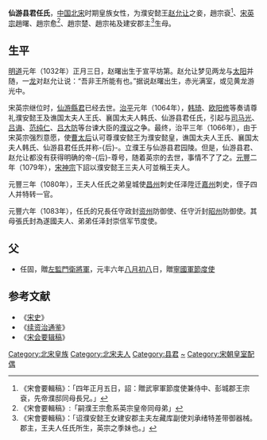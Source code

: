 '''仙游县君任氏'''，[[中国|中国]][[北宋|北宋]]时期皇族女性，为濮安懿王[[赵允让|赵允让]]之妾，趙宗袞<ref>《宋會要輯稿》：「四年正月五日，詔：贈武寧軍節度使兼侍中、彭城郡王宗袞，先帝濮邸同母長兄。」</ref>、[[宋英宗|宋英宗]]趙曙、趙宗愈<ref>《宋會要輯稿》:「嗣濮王宗愈系英宗皇帝同母弟」</ref>、趙宗楚、趙宗祐及建安郡主<ref>《宋會要輯稿》：「诏濮安懿王女建安郡主夫左藏库副使刘承绪特差带御器械。郡主，王夫人任氏所生，英宗之季妹也。」</ref>生母。

==生平==
[[明道_(北宋)|明道]]元年（1032年）正月三日，赵曙出生于宣平坊第。赵允让梦见两龙与[[太阳|太阳]]并随，一[[龙|龙]]对赵允让说：“吾非王所能有也。”据说赵曙出生，赤光满室，或见黄龙游光中。

宋英宗继位时，[[仙游县|仙游]][[縣君|縣君]]已经去世。[[治平_(北宋)|治平]]元年（1064年），[[韩琦|韩琦]]、[[欧阳修|欧阳修]]等奏请尊礼濮安懿王及谯国太夫人王氏、襄国太夫人韩氏、仙游县君任氏，引起与[[司马光|司马光]]、[[吕诲|吕诲]]、[[范纯仁|范纯仁]]、[[吕大防|吕大防]]等台谏大臣的[[濮议|濮议]]之争。最终，治平三年（1066年），由于宋英宗强烈意愿，使[[慈圣光献皇后|曹太后]]认可尊濮安懿王为濮安懿皇，谯国太夫人王氏、襄国太夫人韩氏、仙游县君任氏并称-{后}-。立濮王与仙游县君园陵。但是，仙游县君、赵允让都没有获得明确的帝-{后}-尊号，随着英宗的去世，事情不了了之。[[元丰_(北宋)|元豐]]二年（1079年），[[宋神宗|宋神宗]]下詔以濮安懿王三夫人可並稱王夫人。

元豐三年（1080年），王夫人任氏之弟皇城使[[昌州_(758年－1279年)|昌州]]刺史任泽陞迁[[嘉州|嘉州]]刺史，侄子四人并特转一官。

元豐六年（1083年），任氏的兄長任守政封[[资州|资州]]防御使、任守沂封[[昭州|昭州]]防御使。其母張氏封為遂國夫人、弟弟任泽封崇信军节度使。
==父==
*任固，贈[[左監門衛|左監門衛]][[將軍|將軍]]，元丰六年[[八月初八|八月初八]]日，贈[[寧國軍節度使|寧國軍節度使]] 
== 参考文献 ==
{{reflist}}
*《[[宋史|宋史]]》 
* 《[[续资治通鉴|续资治通鉴]]》
* 《[[宋会要辑稿|宋会要辑稿]]》
{{宋朝皇后}}
{{宋英宗皇室}}
[[Category:北宋皇族|Category:北宋皇族]]
[[Category:北宋夫人|Category:北宋夫人]]
[[Category:县君|Category:县君]]
[[Category:任姓|~]]
[[Category:宋朝皇室配偶|Category:宋朝皇室配偶]]